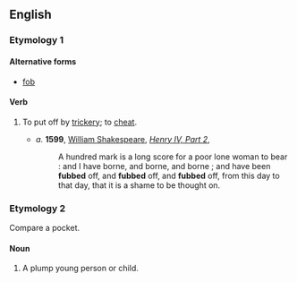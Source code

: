 ==English==

===Etymology 1===
{{etystub}}

====Alternative forms====
* [[fob]]

====Verb====
{{en-verb|fubb|ed}}

# {{context|transitive|obsolete}} To put off by [[trickery]]; to [[cheat]].
#* ''a.'' '''1599''', [[w:William Shakespeare|William Shakespeare]], ''[[w:Henry IV, Part 2|Henry IV, Part 2]]'', 
#*: A hundred mark is a long score for a poor lone woman to bear : and I have borne, and borne, and borne ; and have been '''fubbed''' off, and '''fubbed''' off, and '''fubbed''' off, from this day to that day, that it is a shame to be thought on. 

===Etymology 2===
Compare {{term|fob}} a pocket.

====Noun====
{{en-noun}}

# {{context|obsolete}} A plump young person or child.
#: {{rfquotek|Smart}}

{{Webster 1913}}